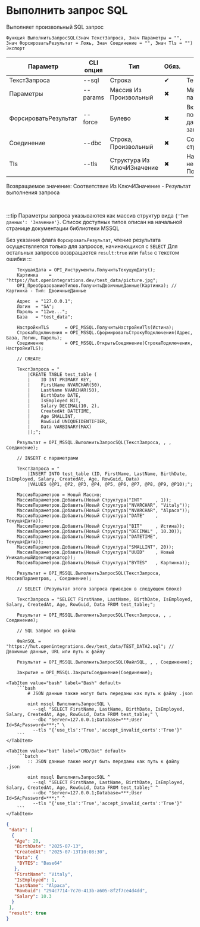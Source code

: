 ﻿---
sidebar_position: 4
description: Выполнить запрос SQL и другие функции для работы с MSSQL в Открытом пакете интеграций - бесплатной open-source библиотеке интеграций для 1С:Предприятие 8, OneScript и CLI
keywords: [1C, 1С, 1С:Предприятие, 1С:Предприятие 8.3, API, Интеграция, Сервисы, Обмен, OneScript, CLI, MSSQL]
---


# Выполнить запрос SQL
 Выполняет произвольный SQL запрос



`Функция ВыполнитьЗапросSQL(Знач ТекстЗапроса, Знач Параметры = "", Знач ФорсироватьРезультат = Ложь, Знач Соединение = "", Знач Tls = "") Экспорт`

  | Параметр | CLI опция | Тип | Обяз. | Назначение |
  |-|-|-|-|-|
  | ТекстЗапроса | --sql | Строка | &#x2714; | Текст запроса к базе |
  | Параметры | --params | Массив Из Произвольный | &#x2716; | Массив позиционных параметров запроса |
  | ФорсироватьРезультат | --force | Булево | &#x2716; | Включает попытку получения результата, даже для не SELECT запросов |
  | Соединение | --dbc | Строка, Произвольный | &#x2716; | Соединение или строка подключения |
  | Tls | --tls | Структура Из КлючИЗначение | &#x2716; | Настройки TLS, если необходимо. См. ПолучитьНастройкиTls |

  
  Возвращаемое значение:   Соответствие Из КлючИЗначение - Результат выполнения запроса

<br/>

:::tip
Параметры запроса указываются как массив структур вида `{'Тип данных': 'Значение'}`. Список доступных типов описан на начальной странице документации библиотеки MSSQL

Без указания флага `ФорсироватьРезультат`, чтение результата осуществляется только для запросов, начинающихся с `SELECT` Для остальных запросов возвращается `result:true` или `false` с текстом ошибки
:::
<br/>



```bsl title="Пример использования для 1С:Предприятие/OneScript"
    ТекущаяДата = OPI_Инструменты.ПолучитьТекущуюДату();
    Картинка    = "https://hut.openintegrations.dev/test_data/picture.jpg";
    OPI_ПреобразованиеТипов.ПолучитьДвоичныеДанные(Картинка); // Картинка - Тип: ДвоичныеДанные

    Адрес  = "127.0.0.1";
    Логин  = "SA";
    Пароль = "12we...";
    База   = "test_data";

    НастройкиTLS      = OPI_MSSQL.ПолучитьНастройкиTls(Истина);
    СтрокаПодключения = OPI_MSSQL.СформироватьСтрокуПодключения(Адрес, База, Логин, Пароль);
    Соединение        = OPI_MSSQL.ОткрытьСоединение(СтрокаПодключения, НастройкиTLS);

    // CREATE

    ТекстЗапроса = "
        |CREATE TABLE test_table (
        |    ID INT PRIMARY KEY,
        |    FirstName NVARCHAR(50),
        |    LastName NVARCHAR(50),
        |    BirthDate DATE,
        |    IsEmployed BIT,
        |    Salary DECIMAL(10, 2),
        |    CreatedAt DATETIME,
        |    Age SMALLINT,
        |    RowGuid UNIQUEIDENTIFIER,
        |    Data VARBINARY(MAX)
        |);";

    Результат = OPI_MSSQL.ВыполнитьЗапросSQL(ТекстЗапроса, , , Соединение);

    // INSERT с параметрами

    ТекстЗапроса = "
        |INSERT INTO test_table (ID, FirstName, LastName, BirthDate, IsEmployed, Salary, CreatedAt, Age, RowGuid, Data)
        |VALUES (@P1, @P2, @P3, @P4, @P5, @P6, @P7, @P8, @P9, @P10);";

    МассивПараметров = Новый Массив;
    МассивПараметров.Добавить(Новый Структура("INT"     , 1));
    МассивПараметров.Добавить(Новый Структура("NVARCHAR", "Vitaly"));
    МассивПараметров.Добавить(Новый Структура("NVARCHAR", "Alpaca"));
    МассивПараметров.Добавить(Новый Структура("DATE"    , ТекущаяДата));
    МассивПараметров.Добавить(Новый Структура("BIT"     , Истина));
    МассивПараметров.Добавить(Новый Структура("DECIMAL" , 10.30));
    МассивПараметров.Добавить(Новый Структура("DATETIME", ТекущаяДата));
    МассивПараметров.Добавить(Новый Структура("SMALLINT", 20));
    МассивПараметров.Добавить(Новый Структура("UUID"    , Новый УникальныйИдентификатор));
    МассивПараметров.Добавить(Новый Структура("BYTES"   , Картинка));

    Результат = OPI_MSSQL.ВыполнитьЗапросSQL(ТекстЗапроса, МассивПараметров, , Соединение);

    // SELECT (Результат этого запроса приведен в следующем блоке)

    ТекстЗапроса = "SELECT FirstName, LastName, BirthDate, IsEmployed, Salary, CreatedAt, Age, RowGuid, Data FROM test_table;";

    Результат = OPI_MSSQL.ВыполнитьЗапросSQL(ТекстЗапроса, , , Соединение);

    // SQL запрос из файла

    ФайлSQL = "https://hut.openintegrations.dev/test_data/TEST_DATA2.sql"; // Двоичные данные, URL или путь к файлу

    Результат = OPI_MSSQL.ВыполнитьЗапросSQL(ФайлSQL, , , Соединение);

    Закрытие = OPI_MSSQL.ЗакрытьСоединение(Соединение);
```
    

 <Tabs>
  
    <TabItem value="bash" label="Bash" default>
        ```bash
            # JSON данные также могут быть переданы как путь к файлу .json
            
            oint mssql ВыполнитьЗапросSQL \
              --sql "SELECT FirstName, LastName, BirthDate, IsEmployed, Salary, CreatedAt, Age, RowGuid, Data FROM test_table;" \
              --dbc "Server=127.0.0.1;Database=***;User Id=SA;Password=***;" \
              --tls "{'use_tls':'True','accept_invalid_certs':'True'}"
        ```
    </TabItem>
  
    <TabItem value="bat" label="CMD/Bat" default>
        ```batch
            :: JSON данные также могут быть переданы как путь к файлу .json
            
            oint mssql ВыполнитьЗапросSQL ^
              --sql "SELECT FirstName, LastName, BirthDate, IsEmployed, Salary, CreatedAt, Age, RowGuid, Data FROM test_table;" ^
              --dbc "Server=127.0.0.1;Database=***;User Id=SA;Password=***;" ^
              --tls "{'use_tls':'True','accept_invalid_certs':'True'}"
        ```
    </TabItem>
</Tabs>


```json title="Результат"
{
 "data": [
  {
   "Age": 20,
   "BirthDate": "2025-07-13",
   "CreatedAt": "2025-07-13T10:08:30",
   "Data": {
    "BYTES": "Base64"
   },
   "FirstName": "Vitaly",
   "IsEmployed": 1,
   "LastName": "Alpaca",
   "RowGuid": "294c7714-7c70-413b-a605-8f2f7ce4d4dd",
   "Salary": 10.3
  }
 ],
 "result": true
}
```
